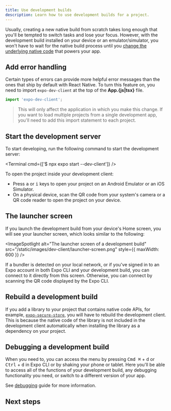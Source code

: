 ```yaml
---
title: Use development builds
description: Learn how to use development builds for a project.
---
```



Usually, creating a new native build from scratch takes long enough that you'll be tempted to switch tasks and lose your focus. However, with the development build installed on your device or an emulator/simulator, you won't have to wait for the native build process until you [change the underlying native code](#rebuild-a-development-build) that powers your app.

## Add error handling

Certain types of errors can provide more helpful error messages than the ones that ship by default with React Native. To turn this feature on, you need to import `expo-dev-client` at the top of the **App.&lbrace;js|tsx&rbrace;** file.

```js App.js
import 'expo-dev-client';
```

> This will only affect the application in which you make this change. If you want to load multiple projects from a single development app, you'll need to add this import statement to each project.

## Start the development server

To start developing, run the following command to start the development server:

<Terminal cmd={['$ npx expo start --dev-client']} />

To open the project inside your development client:

- Press <kbd>a</kbd> or <kbd>i</kbd> keys to open your project on an Android Emulator or an iOS Simulator.
- On a physical device, scan the QR code from your system's camera or a QR code reader to open the project on your device.

## The launcher screen

If you launch the development build from your device's Home screen, you will see your launcher screen, which looks similar to the following:

<ImageSpotlight
  alt="The launcher screen of a development build"
  src="/static/images/dev-client/launcher-screen.png"
  style={{ maxWidth: 600 }}
/>

If a bundler is detected on your local network, or if you've signed in to an Expo account in both Expo CLI and your development build, you can connect to it directly from this screen. Otherwise, you can connect by scanning the QR code displayed by the Expo CLI.

## Rebuild a development build

If you add a library to your project that contains native code APIs, for example, [`expo-secure-store`](/versions/latest/sdk/securestore/), you will have to rebuild the development client. This is because the native code of the library is not included in the development client automatically when installing the library as a dependency on your project.

## Debugging a development build

When you need to, you can access the menu by pressing <kbd>Cmd ⌘</kbd> + <kbd>d</kbd> or <kbd>Ctrl</kbd> + <kbd>d</kbd> in Expo CLI or by shaking your phone or tablet. Here you'll be able to access all of the functions of your development build, any debugging functionality you need, or switch to a different version of your app.

See [debugging](/home/debugging) guide for more information.

## Next steps

<BoxLink
  title="Develop your project"
  description="Learn about extending the capabilities of your development build with tools, workflows and extensions."
  href="/development/development-workflows"
/>
